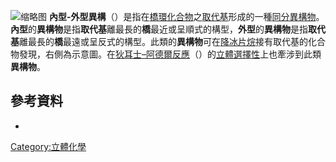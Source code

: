 {{Expand |time=2014-06-15T12:14:00+00:00 }} 

[[File:Endo_exo2.png|缩略图]]
'''內型-外型異構'''（{{lang-en|Endo-exo isomerism}}）是指在[[橋環化合物|橋環化合物]]之[[取代基|取代基]]形成的一種[[同分異構物|同分異構物]]。'''內型'''的'''異構物'''是指'''取代基'''離最長的'''橋'''最近或呈順式的構型，'''外型'''的'''異構物'''是指'''取代基'''離最長的'''橋'''最遠或呈反式的構型。此類的'''異構物'''可在[[降冰片烷|降冰片烷]]接有取代基的化合物發現，右側為示意圖。在[[狄尔斯–阿尔德反应|狄耳士–阿德爾反應]]（{{lang-en|Diels-Alder reactions}}）的[[立體選擇性|立體選擇性]]上也牽涉到此類'''異構物'''。

==參考資料==
* {{GoldBookRef |file=E02094 |title=endo, exo, syn, anti}}

[[Category:立體化學|Category:立體化學]]
{{chem-stub}}